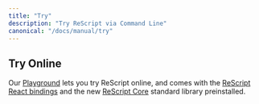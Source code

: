```yaml
---
title: "Try"
description: "Try ReScript via Command Line"
canonical: "/docs/manual/try"
---
```


## Try Online

Our [Playground](/try) lets you try ReScript online, and comes with the [ReScript React bindings](/docs/react/latest/introduction) and the new [ReScript Core](https://github.com/rescript-association/rescript-core) standard library preinstalled.
